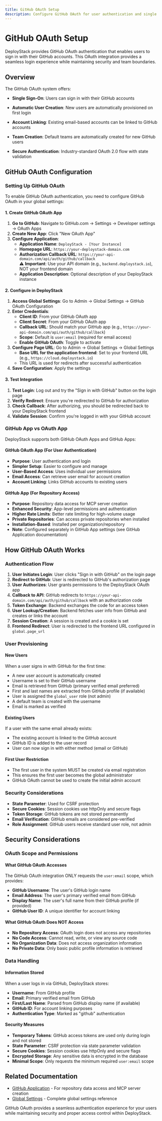 ```yaml
---
title: GitHub OAuth Setup
description: Configure GitHub OAuth for user authentication and single sign-on in DeployStack.
---
```


# GitHub OAuth Setup

DeployStack provides GitHub OAuth authentication that enables users to sign in with their GitHub accounts. This OAuth integration provides a seamless login experience while maintaining security and team boundaries.

## Overview

The GitHub OAuth system offers:

- **Single Sign-On**: Users can sign in with their GitHub accounts
- **Automatic User Creation**: New users are automatically provisioned on first login
- **Account Linking**: Existing email-based accounts can be linked to GitHub accounts
- **Team Creation**: Default teams are automatically created for new GitHub users

- **Secure Authentication**: Industry-standard OAuth 2.0 flow with state validation

## GitHub OAuth Configuration

### Setting Up GitHub OAuth

To enable GitHub OAuth authentication, you need to configure GitHub OAuth in your global settings:

#### 1. Create GitHub OAuth App

1. **Go to GitHub**: Navigate to GitHub.com → Settings → Developer settings → OAuth Apps
2. **Create New App**: Click "New OAuth App"
3. **Configure Application**:
   - **Application Name**: `DeployStack - [Your Instance]`
   - **Homepage URL**: `https://your-deploystack-domain.com`
   - **Authorization Callback URL**: `https://your-api-domain.com/api/auth/github/callback`  
     ⚠️ **Important**: Use your API domain (e.g., `backend.deploystack.io`), NOT your frontend domain
   - **Application Description**: Optional description of your DeployStack instance

#### 2. Configure in DeployStack

1. **Access Global Settings**: Go to Admin → Global Settings → GitHub OAuth Configuration
2. **Enter Credentials**:
   - **Client ID**: From your GitHub OAuth app
   - **Client Secret**: From your GitHub OAuth app
   - **Callback URL**: Should match your GitHub app (e.g., `https://your-api-domain.com/api/auth/github/callback`)
   - **Scope**: Default is `user:email` (required for email access)
   - **Enable GitHub OAuth**: Toggle to activate
3. **Configure Page URL**: Go to Admin → Global Settings → Global Settings
   - **Base URL for the application frontend**: Set to your frontend URL (e.g., `https://cloud.deploystack.io`)
   - This URL is used for redirects after successful authentication
4. **Save Configuration**: Apply the settings

#### 3. Test Integration

1. **Test Login**: Log out and try the "Sign in with GitHub" button on the login page
2. **Verify Redirect**: Ensure you're redirected to GitHub for authorization
3. **Check Callback**: After authorizing, you should be redirected back to your DeployStack frontend
4. **Validate Session**: Confirm you're logged in with your GitHub account

### GitHub App vs OAuth App

DeployStack supports both GitHub OAuth Apps and GitHub Apps:

#### GitHub OAuth App (For User Authentication)
- **Purpose**: User authentication and login
- **Simpler Setup**: Easier to configure and manage
- **User-Based Access**: Uses individual user permissions
- **Email Access**: Can retrieve user email for account creation
- **Account Linking**: Links GitHub accounts to existing users

#### GitHub App (For Repository Access)
- **Purpose**: Repository data access for MCP server creation
- **Enhanced Security**: App-level permissions and authentication
- **Higher Rate Limits**: Better rate limiting for high-volume usage
- **Private Repositories**: Can access private repositories when installed
- **Installation-Based**: Installed per organization/repository
- **Note**: Configured separately in GitHub App settings (see GitHub Application documentation)

## How GitHub OAuth Works

### Authentication Flow

1. **User Initiates Login**: User clicks "Sign in with GitHub" on the login page
2. **Redirect to GitHub**: User is redirected to GitHub's authorization page
3. **User Authorizes**: User grants permissions to the DeployStack OAuth app
4. **Callback to API**: GitHub redirects to `https://your-api-domain.com/api/auth/github/callback` with an authorization code
5. **Token Exchange**: Backend exchanges the code for an access token
6. **User Lookup/Creation**: Backend fetches user info from GitHub and creates or links the account
7. **Session Creation**: A session is created and a cookie is set
8. **Frontend Redirect**: User is redirected to the frontend URL configured in `global.page_url`

### User Provisioning

#### New Users
When a user signs in with GitHub for the first time:
- A new user account is automatically created
- Username is set to their GitHub username
- Email is retrieved from GitHub (primary verified email preferred)
- First and last names are extracted from GitHub profile (if available)
- User is assigned the `global_user` role (not admin)
- A default team is created with the username
- Email is marked as verified

#### Existing Users
If a user with the same email already exists:
- The existing account is linked to the GitHub account
- GitHub ID is added to the user record
- User can now sign in with either method (email or GitHub)

#### First User Restriction
- The first user in the system MUST be created via email registration
- This ensures the first user becomes the global administrator
- GitHub OAuth cannot be used to create the initial admin account

### Security Considerations

- **State Parameter**: Used for CSRF protection
- **Secure Cookies**: Session cookies use httpOnly and secure flags
- **Token Storage**: GitHub tokens are not stored permanently
- **Email Verification**: GitHub emails are considered pre-verified
- **Role Assignment**: GitHub users receive standard user role, not admin


## Security Considerations

### OAuth Scope and Permissions

#### What GitHub OAuth Accesses
The GitHub OAuth integration ONLY requests the `user:email` scope, which provides:
- **GitHub Username**: The user's GitHub login name
- **Email Address**: The user's primary verified email from GitHub
- **Display Name**: The user's full name from their GitHub profile (if provided)
- **GitHub User ID**: A unique identifier for account linking

#### What GitHub OAuth Does NOT Access
- **No Repository Access**: OAuth login does not access any repositories
- **No Code Access**: Cannot read, write, or view any source code
- **No Organization Data**: Does not access organization information
- **No Private Data**: Only basic public profile information is retrieved

### Data Handling

#### Information Stored
When a user logs in via GitHub, DeployStack stores:
- **Username**: From GitHub profile
- **Email**: Primary verified email from GitHub
- **First/Last Name**: Parsed from GitHub display name (if available)
- **GitHub ID**: For account linking purposes
- **Authentication Type**: Marked as "github" authentication

#### Security Measures
- **Temporary Tokens**: GitHub access tokens are used only during login and not stored
- **State Parameter**: CSRF protection via state parameter validation
- **Secure Cookies**: Session cookies use httpOnly and secure flags
- **Encrypted Storage**: Any sensitive data is encrypted in the database
- **Minimal Scope**: Only requests the minimum required `user:email` scope

## Related Documentation

- [GitHub Application](/github-application) - For repository data access and MCP server creation
- [Global Settings](/global-settings) - Complete global settings reference

GitHub OAuth provides a seamless authentication experience for your users while maintaining security and proper access control within DeployStack.
